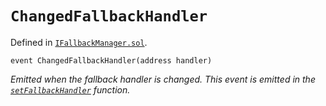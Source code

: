 # `ChangedFallbackHandler`
Defined in [`IFallbackManager.sol`](https://github.com/safe-global/safe-smart-account/tree/main/contracts/interfaces/IFallbackManager.sol#L9).

```solidity
event ChangedFallbackHandler(address handler)

```

*Emitted when the fallback handler is changed. This event is emitted in the [`setFallbackHandler`](/reference-smart-account/fallback-functions/setFallbackHandler.mdx) function.*

